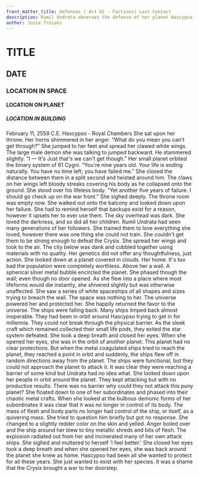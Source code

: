 ```yaml
---
front_matter_title: Defenses | Act 02 - Factions| Last Contact
description: Rumil Undrata observes the defense of her planet Hascypso. Then goes to see progress on the attack on Crysix.
author: Josie Troiani
---
```

# TITLE

## DATE

### LOCATION IN SPACE

#### LOCATION ON PLANET

##### LOCATION IN BUILDING

February 11, 2559 C.E.
Hascypso - Royal Chambers
She sat upon her throne. Her horns shimmered in her anger. “What do you mean you can't get through?” She jumped to her feet and spread her clawed white wings. The large male demon she was talking to jumped backward. He stammered slightly. “I — It's Just that's we can't get though.” Her small planet orbited the binary system of 61 Cygni.
“You're nine years old. Your life is ending naturally. You have no time left; you have failed me.” She closed the distance between them in a split second and twisted around him. The claws on her wings left bloody streaks covering his body as he collapsed onto the ground. She stood over his lifeless body. “Yet another five years of failure. I should go check up on the war front.” She sighed deeply.
The throne room was empty now. She walked out onto the balcony and looked down upon her failure. She had to remind herself that backups exist for a reason, however it upsets her to ever use them. The sky overhead was dark. She loved the darkness, and so did all her children. Rumil Undrata had seen many generations of her followers. She trained them to love everything she loved, however there was one thing she could not train. She couldn't get them to be strong enough to defeat the Crysix. She spread her wings and took to the air. The city below was dank and cobbled together using materials with no quality. Her genetics did not offer any thoughtfulness, just action.
She looked down at a planet covered in clouds. Her home. It's too bad the population were completely worthless. Above her a wall. A spherical silver metal bubble encircled the planet. She phased though the wall; even though no door opened. As she flew into a place where most lifeforms would die instantly, she shivered slightly but was otherwise unaffected. She saw a series of white spaceships of all shapes and sizes trying to breach the wall. The space was nothing to her. The universe powered her and protected her. She happily returned the favor to the universe. The ships were falling back. Many ships limped back almost inoperable. They had been in orbit around Hascypso trying to get in for millennia. They could not break through the physical barrier. As the sleek craft which remained collected their small life pods, they exited the star system defeated.
She took a deep breath and closed her eyes. When she opened her eyes, she was in the orbit of another planet. This planet had no clear protections. But when the metal coagulated ships tried to reach the planet, they reached a point in orbit and suddenly, the ships flew off in random directions away from the planet. The ships were functional, but they could not approach the planet to attack it. It was clear they were reaching a barrier of some kind but Undrata had no idea what. She looked down upon her people in orbit around the planet. They kept attacking but with no productive results. There was no barrier why could they not attack this puny planet?
She floated down to one of her subordinates and phased into their chaotic metal crafts. When she looked at the bulbous demonic forms of her subordinates it was clear that it was no longer in control of its body. The mass of flesh and body parts no longer had control of the ship, or itself, as a quivering mass. She tried to question him briefly but got no response. She changed to a slightly redder color on the skin and yelled. Anger boiled over and the ship around her blew to tiny metallic shreds and bits of flesh. The explosion radiated out from her and incinerated many of her own attack ships. She sighed and muttered to herself ‘I feel better.'
She closed her eyes took a deep breath and when she opened her eyes, she was back around the planet she knew as home. Hascypso had been all she wanted to protect for all these years. She just wanted to exist with her species. It was a shame that the Crysix brought a war to her doorstep.
